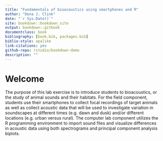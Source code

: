 ```yaml
--- 
title: "Fundamentals of bioacoustics using smartphones and R"
author: "Dena J. Clink"
date: "`r Sys.Date()`"
site: bookdown::bookdown_site
output: bookdown::gitbook
documentclass: book
bibliography: [book.bib, packages.bib]
biblio-style: apalike
link-citations: yes
github-repo: rstudio/bookdown-demo
description: ""
---
```


# Welcome {-}

The purpose of this lab exercise is to introduce students to bioacoustics, or the study of animal sounds and their habitats. For the field component, students use their smartphones to collect focal recordings of target animals as well as collect acoustic data that will be used to investigate variation in soundscapes at different times (e.g. dawn and dusk) and/or different locations (e.g. urban versus rural). The computer lab component utilizes the R programming environment to import sound files and visualize differences in acoustic data using both spectrograms and principal component analysis biplots.


